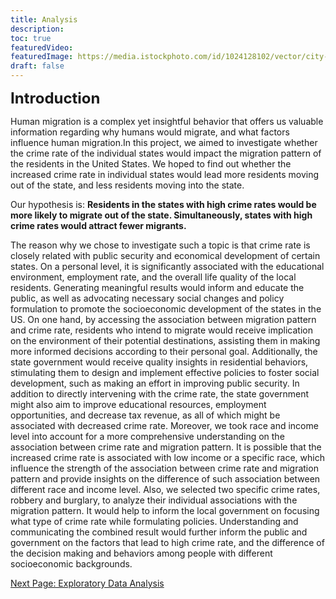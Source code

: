 ```yaml
---
title: Analysis
description:
toc: true
featuredVideo:
featuredImage: https://media.istockphoto.com/id/1024128102/vector/city-skyscrapers-and-business-buildings-skyline-scenery-downtown-cityscape-with-lots-of-all.jpg?s=612x612&w=0&k=20&c=MU_4Zk_4Ky8TFZnkDfLWc8vW5JLRR8ninKVZq8oZokI=
draft: false
---
```


<font size="5"><b>Introduction</b></font>


Human migration is a complex yet insightful behavior that offers us valuable information regarding why humans would migrate, and what factors influence human migration.In this project, we aimed to investigate whether the crime rate of the individual states would impact the migration pattern of the residents in the United States. We hoped to find out whether the increased crime rate in individual states would lead more residents moving out of the state, and less residents moving into the state. 


Our hypothesis is: <b>Residents in the states with high crime rates would be more likely to migrate out of the state. Simultaneously, states with high crime rates would attract fewer migrants.</b>  


The reason why we chose to investigate such a topic is that crime rate is closely related with public security and economical development of certain states. On a personal level, it is significantly associated with the educational environment, employment rate, and the overall life quality of the local residents. Generating meaningful results would inform and educate the public, as well as advocating necessary social changes and policy formulation to promote the socioeconomic development of the states in the US. On one hand, by accessing the association between migration pattern and crime rate, residents who intend to migrate would receive implication on the environment of their potential destinations, assisting them in making more informed decisions according to their personal goal. Additionally, the state government would receive quality insights in residential behaviors, stimulating them to design and implement effective policies to foster social development, such as making an effort in improving public security. In addition to directly intervening with the crime rate, the state government might also aim to improve educational resources, employment opportunities, and decrease tax revenue, as all of which might be associated with decreased crime rate. Moreover, we took race and income level into account for a more comprehensive understanding on the association between crime rate and migration pattern. It is possible that the increased crime rate is associated with low income or a specific race, which influence the strength of the association between crime rate and migration pattern and provide insights on the difference of such association between different race and income level. Also, we selected two specific crime rates, robbery and burglary, to analyze their individual associations with the migration pattern. It would help to inform the local government on focusing what type of crime rate while formulating policies. Understanding and communicating the combined result would further inform the public and government on the factors that lead to high crime rate, and the difference of the decision making and behaviors among people with different socioeconomic backgrounds.


[Next Page: Exploratory Data Analysis](/analysis2/)